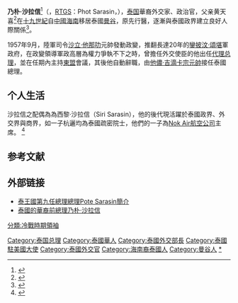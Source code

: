 {{noteTA
|G1 = Thai
}}
{{Infobox Officeholder
|name=乃朴·沙拉信
|original_name = พจน์ สารสิน
|image=[[File:Pote_Sarasin_1957.jpg|220px]]
| office         = 第9任[[泰國總理列表|泰國總理]]
|term_start=1957年9月21日
|term_end=1957年12月26日
|monarch1    = 國王[[拉玛九世|拉玛九世]]
|deputy=
|predecessor1= [[鑾披汶·頌堪元帥|鑾披汶·頌堪元帥]]            
|successor1 = [[他儂·吉滴卡宗元帥|他儂·吉滴卡宗元帥]]
|birth_date = 1905年3月25日 
|birth_place = [[File:Flag_of_Siam_(1855).svg|22px]] [[泰國|暹羅]][[曼谷|曼谷]]
|death_date = 2000年9月28日（95歲）
|death_place = {{THA}}[[曼谷|曼谷]]
|spouse=
|father = [[黄天喜|黄天喜]]
|party=
}}
'''乃朴·沙拉信'''<ref>{{cite journal | title=乃朴·沙拉信 | author=方生 | journal=世界知識 | year=1957年 | volume=第19期 | pages=29頁}}</ref>（{{lang-th|พจน์ สารสิน}}，[[RTGS|RTGS]]：Phot Sarasin，{{bd|1905年|3月25日|2000年|9月28日|catIdx=Sarasin, Pote}}），[[泰国|泰国]]華裔外交家、政治官，父亲黄天喜<ref>{{cite book|title=泰国华侨华人研究|author=[泰国]洪林，黎道纲主编|publisher=香港社会科学出版社有限公司|year=April 2006|pages=17|isbn=962-620-127-4}}</ref>在[[十九世紀|十九世紀]]自[[中國|中國]][[海南|海南]]移居泰國[[曼谷|曼谷]]，原先行醫，逐漸與泰國政界建立良好人際關係<ref>{{Cite web |url=http://www.amazon.com/Encyclopedia-Chinese-Overseas-Lynn-Pan/dp/0674252101 |title=The Encyclopedia of the Chinese Overseas, Thailand – Changes in its economic future, page 220 |accessdate=2007-06-22 |archive-date=2018-10-23 |archive-url=https://web.archive.org/web/20181023040718/https://www.amazon.com/Encyclopedia-Chinese-Overseas-Lynn-Pan/dp/0674252101 |dead-url=no }}</ref>。

1957年9月，陸軍司令[[沙立·他那叻|沙立·他那叻]]元帥發動政變，推翻長達20年的[[鑾披汶·頌堪|鑾披汶·頌堪]]軍政府，在政變領導軍政高層為權力爭執不下之時，曾擔任外交使臣的他出任[[泰国总理|代理总理]]，並在任期內主持[[東盟|東盟]]會議，其後他自動辭職，由[[他儂·吉滴卡宗元帥|他儂·吉滴卡宗元帥]]接任泰國總理。

==个人生活==
沙拉信之配偶為為西黎·沙拉信（Siri Sarasin），他的後代現活躍於泰國政界、外交界與商界，如一子杭邐均為泰國疏密院士，他們的一子為[[Nok_Air|Nok Air航空公司]]主席。<!--
Pote has two sons, Pong, a businessman and Arsa, who later became the foreign minister of Thailand--><ref>{{Cite web |url=http://clicnet.swarthmore.edu/litterature/moderne/deverge/siam/s6.html |title=Menues chroniques d'un séjour en Thaïlande (1989-1992) |accessdate=2007-06-22 |archive-date=2007-06-09 |archive-url=https://web.archive.org/web/20070609162644/http://clicnet.swarthmore.edu/litterature/moderne/deverge/siam/s6.html |dead-url=no }}</ref>
<!--
Pote is a member of the Sarasin family, who are of [[Thai_Chinese|Thai Chinese]] heritage and maintained good relationship with the bureaucratic elites during the 18th and 19th centuries. The Sarasins are descended from its clan founder, Thian Hee Sarasin, the son of a traditional Chinese doctor and pharmacist who immigranted from [[Hainan|Hainan]] to Thailand in the [[19th_century|19th century]].<ref>{{cite book|title=A History of Thailand|author=[[Chris_Baker_(writer)|Chris Baker]], [[Pasuk_Phongpaichit|Pasuk Phongpaichit]]|publisher=Cambridge University Press|pages=98|isbn=0521816157}}</ref-->

==参考文献==
<references /><!--
{{reference}}  why they just can not be displayed -- 
{{ref}}
{{refs}} -->

==外部链接==
* [http://www.cabinet.thaigov.go.th/eng/pm_09.htm 泰王國第九任總理總理Pote Sarasin簡介]{{Wayback|url=http://www.cabinet.thaigov.go.th/eng/pm_09.htm |date=20110605011249 }}
* [http://www.asiawind.com/forums/read.php?f=4&i=1401&t=1399 泰國的華裔前總理乃朴·沙拉信] {{Wayback|url=http://www.asiawind.com/forums/read.php?f=4&i=1401&t=1399 |date=20070927225430 }}

{{start box}}
{{s-before|[[鑾披汶·頌堪|鑾披汶·頌堪]]元帥}}
{{s-title|[[泰國總理|泰國總理]]|1957年9月21日－1958年1月1日}}
{{s-after|[[他儂·吉滴卡宗|他儂·吉滴卡宗]]元帥}}
{{end box}}

{{泰国总理}}

{{Authority control}}
{{DEFAULTSORT:Sarasin, Pote}}
[[Category:泰国总理|Category:泰国总理]]
[[Category:泰國華人|Category:泰國華人]]
[[Category:泰國外交部長|Category:泰國外交部長]]
[[Category:泰國駐美國大使|Category:泰國駐美國大使]]
[[Category:泰國外交官|Category:泰國外交官]]
[[Category:海南裔泰國人|Category:海南裔泰國人]]
[[Category:曼谷人|Category:曼谷人]]
[[Category:黃姓|*]]
[[分類:冷戰時期領袖|分類:冷戰時期領袖]]